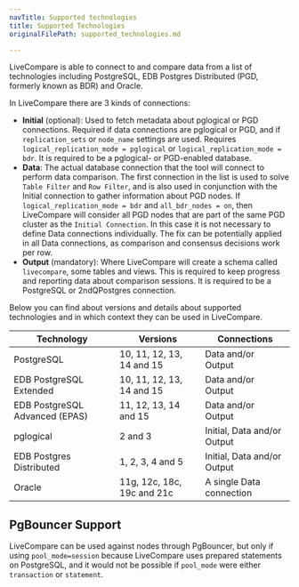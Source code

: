 ```yaml
---
navTitle: Supported technologies
title: Supported Technologies
originalFilePath: supported_technologies.md

---
```


LiveCompare is able to connect to and compare data from a list of technologies
including PostgreSQL, EDB Postgres Distributed (PGD, formerly known as BDR) and Oracle.

In LiveCompare there are 3 kinds of connections:

-   **Initial** (optional): Used to fetch metadata about pglogical or PGD
    connections. Required if data connections are pglogical or PGD, and if
    `replication_sets` or `node_name` settings are used. Requires
    `logical_replication_mode = pglogical` or `logical_replication_mode = bdr`. It
    is required to be a pglogical- or PGD-enabled database.
-   **Data**: The actual database connection that the tool will connect to perform
    data comparison. The first connection in the list is used to solve `Table
    Filter` and `Row Filter`, and is also used in conjunction with the Initial
    connection to gather information about PGD nodes. If
    `logical_replication_mode = bdr` and `all_bdr_nodes = on`, then LiveCompare will
    consider all PGD nodes that are part of the same PGD cluster as the `Initial
    Connection`. In this case it is not necessary to define Data connections
    individually. The fix can be potentially applied in all Data connections, as comparison
    and consensus decisions work per row.
-   **Output** (mandatory): Where LiveCompare will create a schema called
    `livecompare`, some tables and views. This is required to keep progress and
    reporting data about comparison sessions. It is required to be a PostgreSQL or
    2ndQPostgres connection.

Below you can find about versions and details about supported technologies and
in which context they can be used in LiveCompare.

| Technology                     | Versions                        | Connections                 |
| ------------------------------ | ------------------------------- | --------------------------- |
| PostgreSQL                     | 10, 11, 12, 13, 14 and 15 | Data and/or Output          |
| EDB PostgreSQL Extended        | 10, 11, 12, 13, 14 and 15     | Data and/or Output          |
| EDB PostgreSQL Advanced (EPAS) | 11, 12, 13, 14 and 15               | Data and/or Output          |
| pglogical                      | 2 and 3                         | Initial, Data and/or Output |
| EDB Postgres Distributed       | 1, 2, 3, 4 and 5                   | Initial, Data and/or Output |
| Oracle                         | 11g, 12c, 18c, 19c and 21c      | A single Data connection    |

## PgBouncer Support

LiveCompare can be used against nodes through PgBouncer, but only if using
`pool_mode=session` because LiveCompare uses prepared statements on PostgreSQL,
and it would not be possible if `pool_mode` were either `transaction` or
`statement`.
